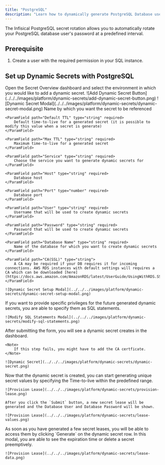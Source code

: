 ```yaml
---
title: "PostgreSQL"
description: "Learn how to dynamically generate PostgreSQL Database user passwords."
---
```


The Infisical PostgreSQL secret rotation allows you to automatically rotate your PostgreSQL database user's password at a predefined interval.


## Prerequisite

1. Create a user with the required permission in your SQL instance.


## Set up Dynamic Secrets with PostgreSQL

<Steps>
  <Step title="Open Secret Overview Dashboard">
	Open the Secret Overview dashboard and select the environment in which you would like to add a dynamic secret.
  </Step>
  <Step title="Click on the `Add Dynamic Secret` button">
	![Add Dynamic Secret Button](../../../images/platform/dynamic-secrets/add-dynamic-secret-button.png)
  </Step>
  <Step title="Select `SQL Database`">
	![Dynamic Secret Modal](../../../images/platform/dynamic-secrets/dynamic-secret-modal.png)
  </Step>
  <Step title="Provide the inputs for dynamic secret parameters">
	<ParamField path="Secret Name" type="string" required>
		Name by which you want the secret to be referenced
	</ParamField>

	<ParamField path="Default TTL" type="string" required>
		Default time-to-live for a generated secret (it is possible to modify this value when a secret is generate)
	</ParamField>

	<ParamField path="Max TTL" type="string" required>
		Maximum time-to-live for a generated secret
	</ParamField>

	<ParamField path="Service" type="string" required>
		Choose the service you want to generate dynamic secrets for
	</ParamField>

	<ParamField path="Host" type="string" required>
		Database host
	</ParamField>

	<ParamField path="Port" type="number" required>
		Database port
	</ParamField>

	<ParamField path="User" type="string" required>
		Username that will be used to create dynamic secrets
	</ParamField>

	<ParamField path="Password" type="string" required>
		Password that will be used to create dynamic secrets
	</ParamField>

	<ParamField path="Database Name" type="string" required>
		Name of the database for which you want to create dynamic secrets
	</ParamField>
 
	<ParamField path="CA(SSL)" type="string">
		A CA may be required if your DB requires it for incoming connections. AWS RDS instances with default settings will requires a CA which can be downloaded [here](https://docs.aws.amazon.com/AmazonRDS/latest/UserGuide/UsingWithRDS.SSL.html#UsingWithRDS.SSL.CertificatesAllRegions).
	</ParamField>

	![Dynamic Secret Setup Modal](../../../images/platform/dynamic-secrets/dynamic-secret-setup-modal.png)

  </Step>
  <Step title="(Optional) Modify SQL Statements">
  	If you want to provide specific privileges for the future generated dynamic secrets, you are able to specify them as SQL statements. 

	![Modify SQL Statements Modal](../../../images/platform/dynamic-secrets/modify-sql-statements.png)
  </Step>
  <Step title="Click `Submit`">
  	After submitting the form, you will see a dynamic secret creates in the dashboard. 

	<Note>
		If this step fails, you might have to add the CA certficate. 
	</Note>

	![Dynamic Secret](../../../images/platform/dynamic-secrets/dynamic-secret.png)
  </Step>
  <Step title="Generate dynamic secrets">
	Now that the dynamic secret is created, you can start generating unique secret values by specifying the Time-to-live within the predefined range. 

	![Provision Lease](../../../images/platform/dynamic-secrets/provision-lease.png)

	After you click the `Submit` button, a new secret lease will be generated and the Database User and Database Password will be shown. 

	![Provision Lease](../../../images/platform/dynamic-secrets/lease-values.png)
  </Step>
  <Step title="Audit or Revoke Leases">
	As soon as you have generated a few secret leases, you will be able to access them by clicking `Generate` on the dynamic secret row. In this modal, you are able to see the expiration time or delete a secret preemptively.

	![Provision Lease](../../../images/platform/dynamic-secrets/lease-data.png)
  </Step>
</Steps>
